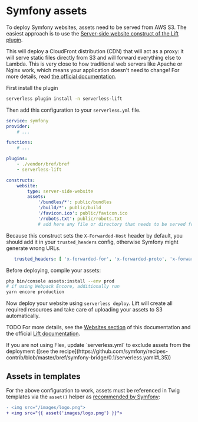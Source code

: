 

# Symfony assets

To deploy Symfony websites, assets need to be served from AWS S3. The easiest approach is to use the [Server-side website construct of the Lift plugin](https://github.com/getlift/lift/blob/master/docs/server-side-website.md).

This will deploy a CloudFront distribution (CDN) that will act as a proxy: it will serve static files directly from S3 and will forward everything else to Lambda. This is very close to how traditional web servers like Apache or Nginx work, which means your application doesn't need to change! For more details, read [the official documentation](https://github.com/getlift/lift/blob/master/docs/server-side-website.md#how-it-works).

First install the plugin

```bash
serverless plugin install -n serverless-lift
```

Then add this configuration to your `serverless.yml` file.

```yml filename="serverless.yml" {10,12-20}
service: symfony
provider:
    # ...

functions:
    # ...

plugins:
    - ./vendor/bref/bref
    - serverless-lift

constructs:
    website:
        type: server-side-website
        assets:
            '/bundles/*': public/bundles
            '/build/*': public/build
            '/favicon.ico': public/favicon.ico
            '/robots.txt': public/robots.txt
            # add here any file or directory that needs to be served from S3
```

Because this construct sets the `X-Forwarded-Host` header by default, you should add it in your `trusted_headers` config, otherwise Symfony might generate wrong URLs.

```yml filename="config/packages/framework.yaml" /, 'x-forwarded-host'/
   trusted_headers: [ 'x-forwarded-for', 'x-forwarded-proto', 'x-forwarded-port', 'x-forwarded-host' ]
```

Before deploying, compile your assets:

```bash
php bin/console assets:install --env prod
# if using Webpack Encore, additionally run
yarn encore production
```

Now deploy your website using `serverless deploy`. Lift will create all required resources and take care of uploading your assets to S3 automatically.

TODO
For more details, see the [Websites section](../web-apps/website-assets.md) of this documentation and the official [Lift documentation](https://github.com/getlift/lift/blob/master/docs/server-side-website.md).

<Callout>
    If you are not using Flex, update `serverless.yml` to exclude assets from the deployment ([see the recipe](https://github.com/symfony/recipes-contrib/blob/master/bref/symfony-bridge/0.1/serverless.yaml#L35))
</Callout>

## Assets in templates

For the above configuration to work, assets must be referenced in Twig templates via the `asset()` helper as [recommended by Symfony](https://symfony.com/doc/current/templates.html#linking-to-css-javascript-and-image-assets):

```diff
- <img src="/images/logo.png">
+ <img src="{{ asset('images/logo.png') }}">
```
